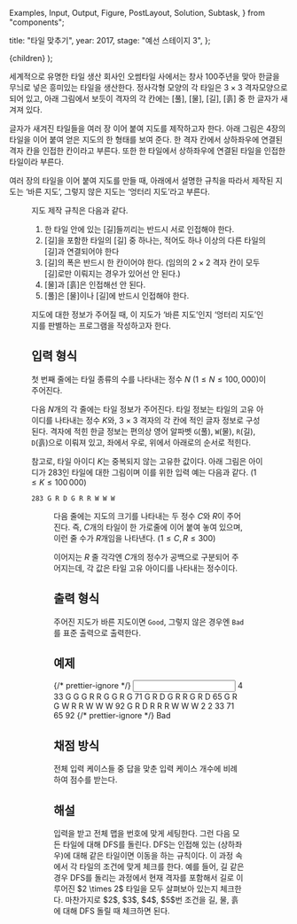   Examples,
  Input,
  Output,
  Figure,
  PostLayout,
  Solution,
  Subtask,
} from "components";

  title: "타일 맞추기",
  year: 2017,
  stage: "예선 스테이지 3",
};

  <PostLayout meta={meta}>{children}</PostLayout>
);

세계적으로 유명한 타일 생산 회사인 오썸타일 사에서는 창사 $100$주년을 맞아 한글을 무늬로 넣은 흥미있는 타일을 생산한다. 정사각형 모양의 각 타일은 $3 \times 3$ 격자모양으로 되어 있고, 아래 그림에서 보듯이 격자의 각 칸에는 [풀], [물], [길], [흙] 중 한 글자가 새겨져 있다.

글자가 새겨진 타일들을 여러 장 이어 붙여 지도를 제작하고자 한다. 아래 그림은 $4$장의 타일을 이어 붙여 얻은 지도의 한 형태를 보여 준다. 한 격자 칸에서 상하좌우에 연결된 격자 칸을 인접한 칸이라고 부른다. 또한 한 타일에서 상하좌우에 연결된 타일을 인접한 타일이라 부른다.

여러 장의 타일을 이어 붙여 지도를 만들 때, 아래에서 설명한 규칙을 따라서 제작된 지도는 ‘바른 지도’, 그렇지 않은 지도는 ‘엉터리 지도’라고 부른다.

<Figure src="/2017/tyg03485/1502773626253_Picture1.png" alt="" />

지도 제작 규칙은 다음과 같다.

1. 한 타일 안에 있는 [길]들끼리는 반드시 서로 인접해야 한다.
2. [길]을 포함한 타일의 [길] 중 하나는, 적어도 하나 이상의 다른 타일의 [길]과 연결되어야 한다
3. [길]의 폭은 반드시 한 칸이어야 한다. (임의의 $2\times 2$ 격자 칸이 모두 [길]로만 이뤄지는 경우가 있어선 안 된다.)
4. [물]과 [흙]은 인접해선 안 된다.
5. [풀]은 [물]이나 [길]에 반드시 인접해야 한다.

지도에 대한 정보가 주어질 때, 이 지도가 ‘바른 지도’인지 ‘엉터리 지도’인지를 판별하는 프로그램을 작성하고자 한다.

## 입력 형식

첫 번째 줄에는 타일 종류의 수를 나타내는 정수 $N$ ($1 \le N \le 100,000$)이 주어진다.

다음 $N$개의 각 줄에는 타일 정보가 주어진다.
타일 정보는 타일의 고유 아이디를 나타내는 정수 $K$와, $3\times 3$ 격자의 각 칸에 적인 글자 정보로 구성된다. 격자에 적힌 한글 정보는 편의상 영어 알파벳 `G`(풀), `W`(물), `R`(길), `D`(흙)으로 이뤄져 있고, 좌에서 우로, 위에서 아래로의 순서로 적힌다.

참고로, 타일 아이디 $K$는 중복되지 않는 고유한 값이다. 아래 그림은 아이디가 $283$인 타일에 대한 그림이며 이를 위한 입력 예는 다음과 같다. ($1 \le K \le 100\,000$)

`283 G R D G R R W W W`

<Figure src="/2017/tyg03485/1502773626253_2.png" alt="" />

다음 줄에는 지도의 크기를 나타내는 두 정수 $C$와 $R$이 주어진다. 즉, $C$개의 타일이 한 가로줄에 이어 붙여 놓여 있으며, 이런 줄 수가 $R$개임을 나타낸다. ($1 \le C, R \le 300$)

이어지는 $R$ 줄 각각엔 $C$개의 정수가 공백으로 구분되어 주어지는데, 각 값은 타일 고유 아이디를 나타내는 정수이다.

## 출력 형식

주어진 지도가 바른 지도이면 `Good`, 그렇지 않은 경우엔 `Bad`를 표준 출력으로 출력한다.

## 예제

<Examples>
  {/* prettier-ignore */}
  <Input>
4
33 G G G R R G G R G
71 G R D G R R G R D
65 G R G W R R W W W
92 G R D R R R W W W
2 2
33 71
65 92
  </Input>
  {/* prettier-ignore */}
  <Output>
Bad
  </Output>
</Examples>

## 채점 방식

전체 입력 케이스들 중 답을 맞춘 입력 케이스 개수에 비례하여 점수를 받는다.

## 해설

<Solution>
  입력을 받고 전체 맵을 번호에 맞게 세팅한다. 그런 다음 모든 타일에 대해 DFS를
  돌린다. DFS는 인접해 있는 (상하좌우)에 대해 같은 타일이면 이동을 하는
  규칙이다. 이 과정 속에서 각 타일의 조건에 맞게 체크를 한다. 예를 들어, 길 같은
  경우 DFS를 돌리는 과정에서 현재 격자를 포함해서 길로 이루어진 $2 \times 2$
  타일을 모두 살펴보아 있는지 체크한다. 마찬가지로 $2$, $3$, $4$, $5$번 조건을
  길, 물, 흙에 대해 DFS 돌릴 때 체크하면 된다.
</Solution>
